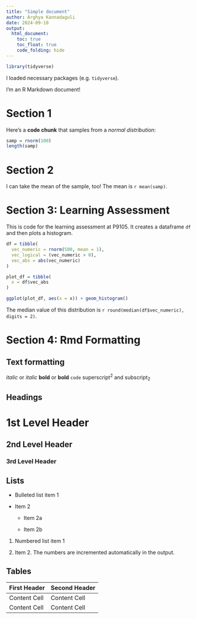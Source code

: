 ```yaml
---
title: "Simple document"
author: Arghya Kannadaguli
date: 2024-09-10
output: 
  html_document:
    toc: true
    toc_float: true
    code_folding: hide
---
```


```r
library(tidyverse)
```

I loaded necessary packages (e.g. `tidyverse`).

I'm an R Markdown document! 

# Section 1

Here's a **code chunk** that samples from 
a _normal distribution_:

```r
samp = rnorm(100)
length(samp)
```

# Section 2

I can take the mean of the sample, too!
The mean is `r mean(samp)`.

# Section 3: Learning Assessment

This is code for the learning assessment at P9105. It creates a dataframe `df` and then plots a histogram.

```r

df = tibble(
  vec_numeric = rnorm(500, mean = 1),
  vec_logical = (vec_numeric > 0),
  vec_abs = abs(vec_numeric)
)

plot_df = tibble(
  x = df$vec_abs
)

ggplot(plot_df, aes(x = x)) + geom_histogram()

```


The median value of this distribution is `r round(median(df$vec_numeric), digits = 2)`.



# Section 4: Rmd Formatting

Text formatting 
------------------------------------------------------------

*italic*  or  _italic_
**bold**  or  __bold__
`code`
superscript^2^ and subscript~2~


Headings
------------------------------------------------------------

# 1st Level Header

## 2nd Level Header

### 3rd Level Header


Lists
------------------------------------------------------------

*   Bulleted list item 1

*   Item 2

    * Item 2a

    * Item 2b

1.  Numbered list item 1

1.  Item 2. The numbers are incremented automatically in the output.


Tables 
------------------------------------------------------------

First Header  | Second Header
------------- | -------------
Content Cell  | Content Cell
Content Cell  | Content Cell





